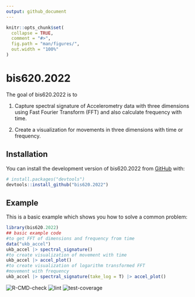 ```yaml
---
output: github_document
---
```


<!-- README.md is generated from README.Rmd. Please edit that file -->

```r
knitr::opts_chunk$set(
  collapse = TRUE,
  comment = "#>",
  fig.path = "man/figures/",
  out.width = "100%"
)
```

# bis620.2022

The goal of bis620.2022 is to 

1. Capture spectral signature of Accelerometry data with three dimensions using Fast Fourier Transform (FFT) and also calculate frequency with time.

2. Create a visualization for movements in three dimensions with time or frequency.

## Installation

You can install the development version of bis620.2022 from [GitHub](https://github.com/) with:

``` r
# install.packages("devtools")
devtools::install_github("bis620.2022")
```

## Example

This is a basic example which shows you how to solve a common problem:

```r
library(bis620.2022)
## basic example code
#to get FFT of dimensions and frequency from time
data("ukb_accel")
ukb_accel |> spectral_signature()
#to create visualization of movement with time
ukb_accel |> accel_plot()
#to create visualization of logarithm transformed FFT
#movement with frequency
ukb_accel |> spectral_signature(take_log = T) |> accel_plot()
```



<!-- badges: start -->
![R-CMD-check](https://github.com/alitawang/bis620.2022/actions/workflows/R-CMD-check.yaml/badge.svg)
![lint](https://github.com/alitawang/bis620.2022/actions/workflows/lint.yaml/badge.svg)
![test-coverage](https://github.com/alitawang/bis620.2022/actions/workflows/test-coverage.yaml/badge.svg)

<!-- badges: end -->

